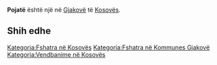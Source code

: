 {{Fshat në 
 | Emri                = Pojatë
 | EmriAlt                = 
 | NAME_SHORT_FORM=      
 | NAME_GENERIC=      
 | NAME_SORT_NAME_RO=      POJATE
 | FULL_NAME_RO = Pojatë
 | FULL_NAME_ND_RO=Pojate
 | SORT_NAME_RG=POJATE
 | FULL_NAME_RG=Pojatë
 | FULL_NAME_ND_RG=Pojate
 | SRP_NAME_SHORT_FORM=      
 | SRP_NAME_GENERIC=      
 | SRP_NAME_SORT_NAME_RO=      
 | SRP_FULL_NAME_RO = 
 | SRP_FULL_NAME_ND_RO=
 | SRP_SORT_NAME_RG=
 | SRP_FULL_NAME_RG=
 | SRP_FULL_NAME_ND_RG=
 | Emri (Rasa dhanore) = 
 | Figura              = 
 | Shteti              = Kosovo
 | Komuna              = Gjakovë
 | Kodi postar         = 
 | Sipërfaqja          = 

 | Popullsia           = 

 | Regj. i popullsisë  = 
 | Dend. e popullsisë  = 
 | Faqja zyrtare       = 
 <!--- Koordinatat ----> 
 | Gjerësia            = 42.396667
 | Gjatësia            = 21.217222
 | Lartësia            = 
}}
'''Pojatë''' është një [[]] në [[Gjakovë]] të [[Kosovës]].

<!-- == Gjeografia == -->
<!-- == Historia == -->
<!-- == Demografia == -->
== Shih edhe ==
{{Komuna Gjakovë}}
{{Kosovo-Administrata-Cung}}

[[Kategoria:Fshatra në Kosovës]]
[[Kategoria:Fshatra në Kommunes Gjakovë]]
[[Kategoria:Vendbanime në Kosovës]]